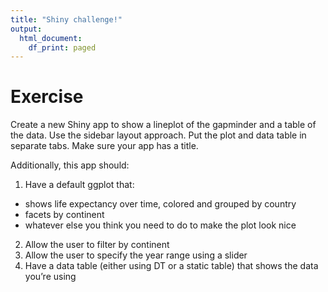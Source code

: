 ```yaml
---
title: "Shiny challenge!"
output:
  html_document:
    df_print: paged
---
```


# Exercise

Create a new Shiny app to show a lineplot of the gapminder and a table of the data. Use the sidebar layout approach. 
Put the plot and data table in separate tabs. Make sure your app has a title.

Additionally, this app should:

1. Have a default ggplot that:
 * shows life expectancy over time, colored and grouped by country
 * facets by continent 
 * whatever else you think you need to do to make the plot look nice
2. Allow the user to filter by continent
3. Allow the user to specify the year range using a slider
4. Have a data table (either using DT or a static table) that shows the data you're using

